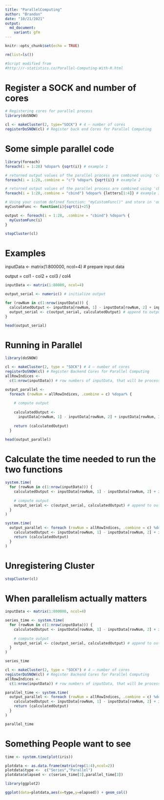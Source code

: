 ```yaml
---
title: "ParallelComputing"
author: "Brandon"
date: "10/21/2021"
output:
  md_document:
    variant: gfm
---
```


```r
knitr::opts_chunk$set(echo = TRUE)
```


```r
rm(list=ls())

#Script modified from
#http://r-statistics.co/Parallel-Computing-With-R.html
```

# Register a SOCK and number of cores 

```r
# Registering cores for parallel process
library(doSNOW)

cl <- makeCluster(2, type="SOCK") # 4 – number of cores
registerDoSNOW(cl) # Register back end Cores for Parallel Computing
```

# Some simple parallel code 

```r
library(foreach)
foreach(i = 1:28) %dopar% {sqrt(i)} # example 1
```


```r
# returned output values of the parallel process are combined using 'c()' function
foreach(i = 1:28,.combine = "c") %dopar% {sqrt(i)} # example 2
```


```r
# returned output values of the parallel process are combined using 'cbind()' function
foreach(i = 1:28,.combine = "cbind") %dopar% {letters[1:4]} # example 3
```


```r
# Using your custom defined function: "myCustomFunc()" and store in 'output' variable # Example 4
myCustomFunc <- function(i){sqrt(i)+25}

output <- foreach(i = 1:28, .combine = "cbind") %dopar% {
  myCustomFunc(i)
}
```


```r
stopCluster(cl)
```

# Examples 

inputData <- matrix(1:800000, ncol=4) # prepare input data

output = col1 - col2 + col3 / col4

```r
inputData <- matrix(1:80000, ncol=4)

output_serial <- numeric() # initialize output

for (rowNum in c(1:nrow(inputData))) {
  calculatedOutput <- inputData[rowNum, 1] - inputData[rowNum, 2] + inputData[rowNum, 3] / inputData[rowNum, 4] # compute output
  output_serial <- c(output_serial, calculatedOutput) # append to output variable
}

head(output_serial)
```

# Running in Parallel 

```r
library(doSNOW)

cl <- makeCluster(2, type = "SOCK") # 4 – number of cores
registerDoSNOW(cl) # Register Backend Cores for Parallel Computing
allRowIndices <-
  c(1:nrow(inputData)) # row numbers of inputData, that will be processed in parallel

output_parallel <-
  foreach (rowNum = allRowIndices, .combine = c) %dopar% {
    
    # compute output
    
    calculatedOutput <-
      inputData[rowNum, 1] - inputData[rowNum, 2] + inputData[rowNum, 3] / inputData[rowNum, 4] 
    
    return (calculatedOutput)
  }

head(output_parallel)
```

# Calculate the time needed to run the two functions 

```r
system.time(
  for (rowNum in c(1:nrow(inputData))) {
    calculatedOutput <- inputData[rowNum, 1] - inputData[rowNum, 2] + inputData[rowNum, 3] / inputData[rowNum, 4] 
    
    # compute output
    output_serial <- c(output_serial, calculatedOutput) # append to output variable
  }
)
```


```r
system.time(
  output_parallel <- foreach (rowNum = allRowIndices, .combine = c) %dopar% {
    calculatedOutput <- inputData[rowNum, 1] - inputData[rowNum, 2] + inputData[rowNum, 3] / inputData[rowNum, 4] # compute output
    return (calculatedOutput)
  }
)
```
#  Unregistering Cluster
```r
stopCluster(cl)
```

#  When parallelism actually matters 

```r
inputData <- matrix(1:800000, ncol=4)

series_time <- system.time(
  for (rowNum in c(1:nrow(inputData))) {
    calculatedOutput <- inputData[rowNum, 1] - inputData[rowNum, 2] + inputData[rowNum, 3] / inputData[rowNum, 4] 
    
    # compute output
    output_serial <- c(output_serial, calculatedOutput) # append to output variable
  }
)

series_time
```


```r

cl <- makeCluster(2, type = "SOCK") # 4 – number of cores
registerDoSNOW(cl) # Register Backend Cores for Parallel Computing
allRowIndices <-
  c(1:nrow(inputData)) # row numbers of inputData, that will be processed in parallel

parallel_time <- system.time(
  output_parallel <- foreach (rowNum = allRowIndices, .combine = c) %dopar% {
    calculatedOutput <- inputData[rowNum, 1] - inputData[rowNum, 2] + inputData[rowNum, 3] / inputData[rowNum, 4] # compute output
    return (calculatedOutput)
  }
)

parallel_time
```
#  Something People want to see
```r
time <- system.time(plot(iris))

plotdata <- as.data.frame(matrix(rep(1:4),ncol=2))
plotdata$type <-  c("Series","Parallel")
plotdata$elapsed <- c(series_time[3],parallel_time[3])

library(ggplot2)

ggplot(data=plotdata,aes(x=type,y=elapsed)) + geom_col()
```






